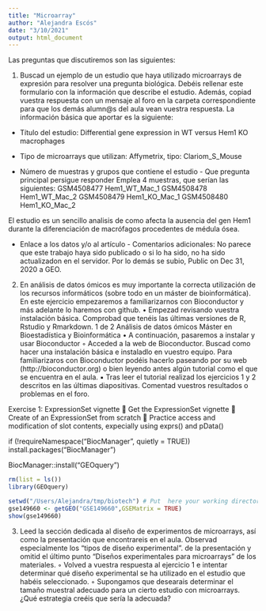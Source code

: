 ```yaml
---
title: "Microarray"
author: "Alejandra Escós"
date: "3/10/2021"
output: html_document
---
```


Las preguntas que discutiremos son las siguientes:

1. Buscad un ejemplo de un estudio que haya utilizado microarrays de expresión para resolver una pregunta biológica. Debéis rellenar este formulario con la información que describe el estudio. Además, copiad vuestra respuesta con un mensaje al foro en la carpeta correspondiente para que los demás alumn@s del aula vean vuestra respuesta.
La información básica que aportar es la siguiente:

- Título del estudio: 
Differential gene expression in WT versus Hem1 KO macrophages

- Tipo de microarrays que utilizan:
Affymetrix, tipo: Clariom_S_Mouse

- Número de muestras y grupos que contiene el estudio - Que pregunta principal persigue responder
Emplea 4 muestras, que serían las siguientes:
GSM4508477	Hem1_WT_Mac_1
GSM4508478	Hem1_WT_Mac_2
GSM4508479	Hem1_KO_Mac_1
GSM4508480	Hem1_KO_Mac_2

El estudio es un sencillo analisis de como afecta la ausencia del gen Hem1 durante la diferenciación de macrófagos procedentes de médula ósea.

- Enlace a los datos y/o al artículo - Comentarios adicionales:
No parece que este trabajo haya sido publicado o si lo ha sido, no ha sido actualizadon en el servidor. Por lo demás se subio, Public on Dec 31, 2020 a GEO.

2. En análisis de datos ómicos es muy importante la correcta utilización de los recursos informáticos (sobre todo en un máster de bioinformática). En este ejercicio empezaremos a familiarizarnos con Bioconductor y más adelante lo haremos con github.
• Empezad revisando vuestra instalación básica. Comprobad que tenéis las últimas versiones de R, Rstudio y Rmarkdown.
 1 de 2
Análisis de datos ómicos Máster en Bioestadística y Bioinformática
• A continuación, pasaremos a instalar y usar Bioconductor
◦ Acceded a la web de Bioconductor. Buscad como hacer una instalación básica e instaladlo en vuestro equipo. Para familiarizaros con Bioconductor podéis hacerlo paseando por su web (http://bioconductor.org) o bien leyendo antes algún tutorial como el que se encuentra en el aula.
▪ Tras leer el tutorial realizad los ejercicios 1 y 2 descritos en las últimas diapositivas. Comentad vuestros resultados o problemas en el foro.

Exercise 1: ExpressionSet vignette
 Get the ExpressionSet vignette
 Create of an ExpressionSet from scratch
 Practice access and modification of slot contents, expecially using exprs() and pData()

if (!requireNamespace("BiocManager", quietly = TRUE))
    install.packages("BiocManager")

BiocManager::install("GEOquery")

```r
rm(list = ls())
library(GEOquery)

setwd("/Users/Alejandra/tmp/biotech") # Put  here your working directory
gse149660 <- getGEO("GSE149660",GSEMatrix = TRUE)
show(gse149660)
```

3. Leed la sección dedicada al diseño de experimentos de microarrays, así como la presentación que encontrareis en el aula. Observad especialmente los “tipos de diseño experimental”. de la presentación y omitid el último punto “Diseños experimentales para microarrays” de los materiales.
◦ Volved a vuestra respuesta al ejercicio 1 e intentar determinar qué diseño experimental se ha utilizado en el estudio que habéis seleccionado.
◦ Supongamos que desearais determinar el tamaño muestral adecuado para un cierto estudio con microarrays. ¿Qué estrategia creéis que sería la adecuada?